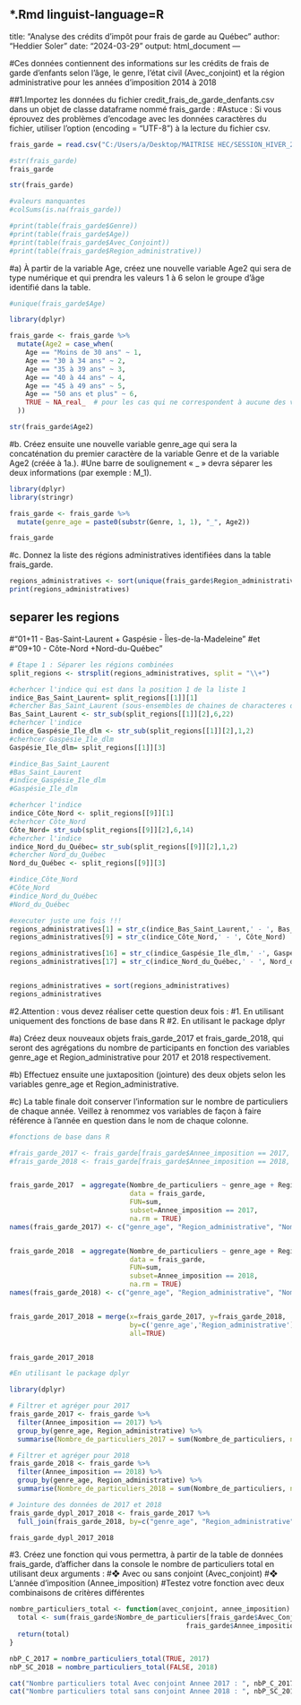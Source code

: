 *.Rmd linguist-language=R
---
title: "Analyse des crédits d'impôt pour frais de garde au Québec"
author: "Heddier Soler"
date: "2024-03-29"
output: html_document
---


#Ces données contiennent des informations sur les crédits de frais de garde d’enfants selon l’âge, le genre, l’état civil (Avec_conjoint) et la région administrative pour les années d’imposition 2014 à 2018


##1.Importez les données du fichier credit_frais_de_garde_denfants.csv dans un objet de classe dataframe nommé frais_garde :
#Astuce : Si vous éprouvez des problèmes d’encodage avec les données caractères du fichier, utiliser l’option (encoding = "UTF-8") à la lecture du fichier csv.

```{r}
frais_garde = read.csv("C:/Users/a/Desktop/MAITRISE HEC/SESSION_HIVER_2024/LOGICIELS/Devoir R/Devoir R/credit_frais_de_garde_denfants.csv",header=TRUE,sep=",", encoding = "UTF-8")

#str(frais_garde)
frais_garde
```

```{r}
str(frais_garde)
```

```{r}
#valeurs manquantes
#colSums(is.na(frais_garde))
```

```{r}
#print(table(frais_garde$Genre))
#print(table(frais_garde$Age))
#print(table(frais_garde$Avec_Conjoint))
#print(table(frais_garde$Region_administrative))
```


#a) À partir de la variable Age, créez une nouvelle variable Age2 qui sera de type numérique et qui prendra les valeurs 1 à 6 selon le groupe d’âge identifié dans la table.
```{r}
#unique(frais_garde$Age)
```

```{r}
library(dplyr)

frais_garde <- frais_garde %>%
  mutate(Age2 = case_when(
    Age == "Moins de 30 ans" ~ 1,
    Age == "30 à 34 ans" ~ 2,
    Age == "35 à 39 ans" ~ 3,
    Age == "40 à 44 ans" ~ 4,
    Age == "45 à 49 ans" ~ 5,
    Age == "50 ans et plus" ~ 6,
    TRUE ~ NA_real_  # pour les cas qui ne correspondent à aucune des valeurs ci-dessus
  ))

```


```{r}
str(frais_garde$Age2)
```


#b. Créez ensuite une nouvelle variable genre_age qui sera la concaténation du premier caractère de la variable Genre et de la variable Age2 (créée à 1a.). 
#Une barre de soulignement « _ » devra séparer les deux informations (par exemple : M_1).

```{r}
library(dplyr)
library(stringr)

frais_garde <- frais_garde %>%
  mutate(genre_age = paste0(substr(Genre, 1, 1), "_", Age2))

frais_garde
```



#c. Donnez la liste des régions administratives identifiées dans la table frais_garde.
```{r}
regions_administratives <- sort(unique(frais_garde$Region_administrative))
print(regions_administratives)


```

## separer les regions 
#"01+11 - Bas-Saint-Laurent + Gaspésie - Îles-de-la-Madeleine" 
#et 
#"09+10 - Côte-Nord +Nord-du-Québec" 
```{r}
# Étape 1 : Séparer les régions combinées
split_regions <- strsplit(regions_administratives, split = "\\+")

#cherhcer l'indice qui est dans la position 1 de la liste 1
indice_Bas_Saint_Laurent= split_regions[[1]][1]
#chercher Bas_Saint_Laurent (sous-ensembles de chaines de characteres de 5 a 22) dans la liste 1 position 2
Bas_Saint_Laurent <- str_sub(split_regions[[1]][2],6,22)
#cherhcer l'indice
indice_Gaspésie_Ile_dlm <- str_sub(split_regions[[1]][2],1,2)
#cherhcer Gaspésie_Ile_dlm
Gaspésie_Ile_dlm= split_regions[[1]][3]

#indice_Bas_Saint_Laurent
#Bas_Saint_Laurent
#indice_Gaspésie_Ile_dlm
#Gaspésie_Ile_dlm

#cherhcer l'indice
indice_Côte_Nord <- split_regions[[9]][1]
#cherhcer Côte_Nord
Côte_Nord= str_sub(split_regions[[9]][2],6,14)
#chercher l'indice 
indice_Nord_du_Québec= str_sub(split_regions[[9]][2],1,2)
#chercher Nord_du_Québec
Nord_du_Québec <- split_regions[[9]][3]

#indice_Côte_Nord
#Côte_Nord
#indice_Nord_du_Québec
#Nord_du_Québec


```


```{r}
#executer juste une fois !!!
regions_administratives[1] = str_c(indice_Bas_Saint_Laurent,' - ', Bas_Saint_Laurent)
regions_administratives[9] = str_c(indice_Côte_Nord,' - ', Côte_Nord)

regions_administratives[16] = str_c(indice_Gaspésie_Ile_dlm,' -', Gaspésie_Ile_dlm)
regions_administratives[17] = str_c(indice_Nord_du_Québec,' - ', Nord_du_Québec)


regions_administratives = sort(regions_administratives)
regions_administratives
```


#2.Attention : vous devez réaliser cette question deux fois :
#1. En utilisant uniquement des fonctions de base dans R
#2. En utilisant le package dplyr

#a) Créez deux nouveaux objets frais_garde_2017 et frais_garde_2018, qui seront des agrégations du nombre de participants en fonction des variables genre_age et Region_administrative pour 2017 et 2018 respectivement.

#b) Effectuez ensuite une juxtaposition (jointure) des deux objets selon les variables genre_age et Region_administrative.

#c) La table finale doit conserver l’information sur le nombre de particuliers de chaque année. Veillez à renommez vos variables de façon à faire référence à l’année en question dans le nom de chaque colonne.

```{r}
#fonctions de base dans R

#frais_garde_2017 <- frais_garde[frais_garde$Annee_imposition == 2017, ]
#frais_garde_2018 <- frais_garde[frais_garde$Annee_imposition == 2018, ]


frais_garde_2017  = aggregate(Nombre_de_particuliers ~ genre_age + Region_administrative, 
                              data = frais_garde, 
                              FUN=sum,
                              subset=Annee_imposition == 2017,
                              na.rm = TRUE)
names(frais_garde_2017) <- c("genre_age", "Region_administrative", "Nombre_de_particuliers_2017")


frais_garde_2018  = aggregate(Nombre_de_particuliers ~ genre_age + Region_administrative, 
                              data = frais_garde, 
                              FUN=sum,
                              subset=Annee_imposition == 2018,
                              na.rm = TRUE)
names(frais_garde_2018) <- c("genre_age", "Region_administrative", "Nombre_de_particuliers_2018")


frais_garde_2017_2018 = merge(x=frais_garde_2017, y=frais_garde_2018,
                              by=c('genre_age','Region_administrative'),
                              all=TRUE)


frais_garde_2017_2018

```



```{r}
#En utilisant le package dplyr

library(dplyr)

# Filtrer et agréger pour 2017
frais_garde_2017 <- frais_garde %>%
  filter(Annee_imposition == 2017) %>%
  group_by(genre_age, Region_administrative) %>%
  summarise(Nombre_de_particuliers_2017 = sum(Nombre_de_particuliers, na.rm = TRUE), .groups = 'drop')

# Filtrer et agréger pour 2018
frais_garde_2018 <- frais_garde %>%
  filter(Annee_imposition == 2018) %>%
  group_by(genre_age, Region_administrative) %>%
  summarise(Nombre_de_particuliers_2018 = sum(Nombre_de_particuliers, na.rm = TRUE), .groups = 'drop')

# Jointure des données de 2017 et 2018
frais_garde_dypl_2017_2018 <- frais_garde_2017 %>%
  full_join(frais_garde_2018, by=c("genre_age", "Region_administrative"))

frais_garde_dypl_2017_2018
```



#3. Créez une fonction qui vous permettra, à partir de la table de données frais_garde, d’afficher dans la console le nombre de particuliers total en utilisant deux arguments : 
#❖ Avec ou sans conjoint (Avec_conjoint)
#❖ L’année d’imposition (Annee_imposition)
#Testez votre fonction avec deux combinaisons de critères différentes

```{r}
nombre_particuliers_total <- function(avec_conjoint, annee_imposition) {
  total <- sum(frais_garde$Nombre_de_particuliers[frais_garde$Avec_Conjoint == avec_conjoint & 
                                            frais_garde$Annee_imposition == annee_imposition])
  return(total)
}


```


```{r}

nbP_C_2017 = nombre_particuliers_total(TRUE, 2017)
nbP_SC_2018 = nombre_particuliers_total(FALSE, 2018)

cat("Nombre particuliers total Avec conjoint Annee 2017 : ", nbP_C_2017, "\n")
cat("Nombre particuliers total sans conjoint Annee 2018 : ", nbP_SC_2018)
```





